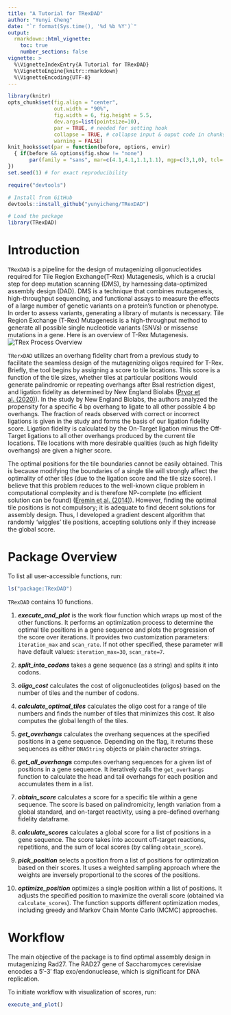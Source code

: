 ```yaml
---
title: "A Tutorial for TRexDAD"
author: "Yunyi Cheng"
date: "`r format(Sys.time(), '%d %b %Y')`"
output: 
  rmarkdown::html_vignette:
    toc: true
    number_sections: false
vignette: >
  %\VignetteIndexEntry{A Tutorial for TRexDAD}
  %\VignetteEngine{knitr::rmarkdown}
  %\VignetteEncoding{UTF-8}
---
```


```r
library(knitr)
opts_chunk$set(fig.align = "center", 
               out.width = "90%",
               fig.width = 6, fig.height = 5.5,
               dev.args=list(pointsize=10),
               par = TRUE, # needed for setting hook 
               collapse = TRUE, # collapse input & ouput code in chunks
               warning = FALSE)
knit_hooks$set(par = function(before, options, envir)
  { if(before && options$fig.show != "none") 
       par(family = "sans", mar=c(4.1,4.1,1.1,1.1), mgp=c(3,1,0), tcl=-0.5)
})
set.seed(1) # for exact reproducibility
```

```r
require("devtools")

# Install from GitHub
devtools::install_github("yunyicheng/TRexDAD")

# Load the package
library(TRexDAD)
```

# Introduction
`TRexDAD` is a pipeline for the design of mutagenizing oligonucleotides required for Tile Region Exchange(T-Rex) Mutagenesis, which is a crucial step for deep mutation scanning (DMS), by harnessing data-optimized assembly design (DAD). DMS is a technique that combines mutagenesis, high-throughput sequencing, and functional assays to measure the effects of a large number of genetic variants on a protein's function or phenotype. In order to assess variants, generating a library of mutants is necessary. Tile Region Exchange (T-Rex) Mutagenesis is a high-throughput method to generate all possible single nucleotide variants (SNVs) or missense mutations in a gene. Here is an overview of T-Rex Mutagenesis.
![TRex Process Overview](inst/extdata/TRex_overview.png)

`TRerxDAD` utilizes an overhang fidelity chart from a previous study to facilitate the seamless design of the mutagenizing oligos required for T-Rex. Briefly, the tool begins by assigning a score to tile locations. This score is a function of the tile sizes, whether tiles at particular positions would generate palindromic or repeating overhangs after BsaI restriction digest, and ligation fidelity as determined by New England Biolabs ([Pryor et al. (2020)](https://doi.org/10.1371/journal.pone.0238592)). In the study by New England Biolabs, the authors analyzed the propensity for a specific 4 bp overhang to ligate to all other possible 4 bp overhangs. The fraction of reads observed with correct or incorrect ligations is given in the study and forms the basis of our ligation fidelity score. Ligation fidelity is calculated by the On-Target ligation minus the Off-Target ligations to all other overhangs produced by the current tile locations. Tile locations with more desirable qualities (such as high fidelity overhangs) are given a higher score.

The optimal positions for the tile boundaries cannot be easily obtained. This is because modifying the boundaries of a single tile will strongly affect the optimality of other tiles (due to the ligation score and the tile size score). I believe that this problem reduces to the well-known clique problem in computational complexity and is therefore NP-complete (no efficient solution can be found) ([Eremin et al. (2014)](https://doi.org/10.1134/S0081543814040101)). However, finding the optimal tile positions is not compulsory; it is adequate to find decent solutions for assembly design. Thus, I developed a gradient descent algorithm that randomly 'wiggles' tile positions, accepting solutions only if they increase the global score.

# Package Overview

To list all user-accessible functions, run:
```r
ls("package:TRexDAD")
```

`TRexDAD` contains 10 functions.

1.  ***execute_and_plot*** is the work flow function which wraps up most of the other functions. It performs an optimization process to determine the optimal tile positions in a gene sequence and plots the progression of the score over iterations. It provides two customization parameters: `iteration_max` and `scan_rate`. If not other specified, these parameter will have default values: `iteration_max=30`, `scan_rate=7`.

2.  ***split_into_codons*** takes a gene sequence (as a string) and splits it into codons.

3.  ***oligo_cost*** calculates the cost of oligonucleotides (oligos) based on 
the number of tiles and the number of codons.

4. ***calculate_optimal_tiles*** calculates the oligo cost for a range of tile numbers and finds the number of tiles that minimizes this cost. It also computes the global length of the tiles.

5. ***get_overhangs*** calculates the overhang sequences at the specified positions in a gene sequence. Depending on the flag, it returns these sequences as either `DNAString` objects or plain character strings.

6. ***get_all_overhangs*** computes overhang sequences for a given list of positions in a gene sequence. It iteratively calls the `get_overhangs` function to calculate the head and tail overhangs for each position and accumulates them in a list.

7. ***obtain_score*** calculates a score for a specific tile within a gene sequence. The score is based on palindromicity, length variation from a global standard, and on-target reactivity, using a pre-defined overhang fidelity dataframe.

8. ***calculate_scores*** calculates a global score for a list of positions in a gene sequence. The score takes into account off-target reactions, repetitions, and the sum of local scores (by calling `obtain_score`). 
9. ***pick_position*** selects a position from a list of positions for optimization based on their scores. It uses a weighted sampling approach where the weights are inversely proportional to the scores of the positions.

10. ***optimize_position*** optimizes a single position within a list of positions. It adjusts the specified position to maximize the overall score (obtained via `calculate_scores`). The function supports different optimization modes, including greedy and Markov Chain Monte Carlo (MCMC) approaches.

# Workflow
The main objective of the package is to find optimal assembly design in mutagenizing Rad27. The RAD27 gene of Saccharomyces cerevisiae encodes a 5′-3′ flap exo/endonuclease, which is significant for DNA replication.

To initiate workflow with visualization of scores, run:
```r
execute_and_plot()
```

